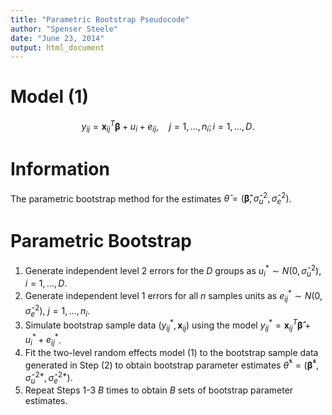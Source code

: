 ```yaml
---
title: "Parametric Bootstrap Pseudocode"
author: "Spenser Steele"
date: "June 23, 2014"
output: html_document
---
```


Model (1)
===========
$$y_{ij}=\mathbf{x}_{ij}^T\boldsymbol{\beta}+u_i+e_{ij},\quad j=1,\ldots,n_i;i=1,\ldots,D.$$

Information
============
The parametric bootstrap method for the estimates $\hat{\theta}=(\boldsymbol{\hat{\beta}}, \hat{\sigma}_u^{2}, \hat{\sigma}_e^{2})$.

Parametric Bootstrap
====================
1. Generate independent level 2 errors for the $D$ groups as $u_i^*\sim N(0,\hat{\sigma}_u^2)$, $i=1,\ldots, D$.
2. Generate independent level 1 errors for all $n$ samples units as $e_{ij}^*\sim N(0,\hat{\sigma}_e^2)$, $j=1,\ldots, n_i$.
3. Simulate bootstrap sample data $(y_{ij}^*,\mathbf{x}_{ij})$ using the model $y_{ij}^*=\mathbf{x}_{ij}^T\boldsymbol{\hat{\beta}}+u_i^*+e_{ij}^*$.
4. Fit the two-level random effects model (1) to the bootstrap sample data generated in Step (2) to obtain bootstrap parameter estimates $\hat{\theta}^*=(\boldsymbol{\hat{\beta}}^*, \hat{\sigma}_u^{2*}, \hat{\sigma}_e^{2*})$.
4. Repeat Steps 1-3 $B$ times to obtain $B$ sets of bootstrap parameter estimates.